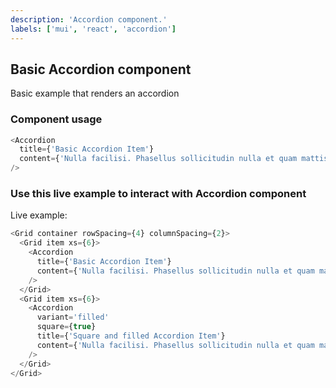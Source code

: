 ---
description: 'Accordion component.'
labels: ['mui', 'react', 'accordion']
---


## Basic Accordion component

Basic example that renders an accordion

### Component usage

```js
<Accordion
  title={'Basic Accordion Item'}
  content={'Nulla facilisi. Phasellus sollicitudin nulla et quam mattis feugiat.Aliquam eget maximus est, id dignissim quam'}
/>
```

### Use this live example to interact with Accordion component

Live example:

```js live
<Grid container rowSpacing={4} columnSpacing={2}>
  <Grid item xs={6}>
    <Accordion
      title={'Basic Accordion Item'}
      content={'Nulla facilisi. Phasellus sollicitudin nulla et quam mattis feugiat.Aliquam eget maximus est, id dignissim quam'}
    />
  </Grid>
  <Grid item xs={6}>
    <Accordion
      variant='filled'
      square={true}
      title={'Square and filled Accordion Item'}
      content={'Nulla facilisi. Phasellus sollicitudin nulla et quam mattis feugiat.Aliquam eget maximus est, id dignissim quam'}
    />
  </Grid>
</Grid>
```
